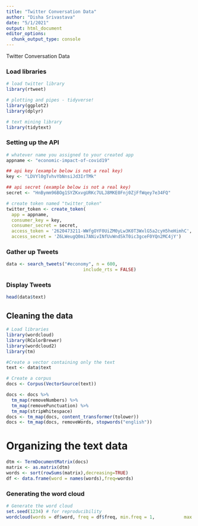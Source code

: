 ```yaml
---
title: "Twitter Conversation Data"
author: "Disha Srivastava"
date: "5/1/2021"
output: html_document
editor_options: 
  chunk_output_type: console
---
```


Twitter Conversation Data

### Load libraries 
```r
# load twitter library 
library(rtweet)

# plotting and pipes - tidyverse!
library(ggplot2)
library(dplyr)

# text mining library
library(tidytext)
```

### Setting up the API 
```r
# whatever name you assigned to your created app
appname <- "economic-impact-of-covid19"

## api key (example below is not a real key)
key <- "LDVYl0gTvhvYbNnsiJd3IrTMk"

## api secret (example below is not a real key)
secret <- "HnBymm96BOg1SYZKxvgURKc7ULJ8MKE0Fnj0ZjFfWqey7e34FQ"

# create token named "twitter_token"
twitter_token <- create_token(
  app = appname,
  consumer_key = key,
  consumer_secret = secret,
  access_token = '2620473211-WWfgOYF0UiZM0yLw3K0T3WxlG5a2cyH5heHimhC',
  access_secret = 'Z6LWeugQ0mi7ANivINfUvWndSkT0ic3gceF0YQn2MC4jY')
```

### Gather up Tweets 
```r
data <- search_tweets("#economy", n = 600,
                             include_rts = FALSE)
```

### Display Tweets 
```r
head(data$text)
```

## Cleaning the data 
```r
# Load libraries 
library(wordcloud)
library(RColorBrewer)
library(wordcloud2)
library(tm)

#Create a vector containing only the text
text <- data$text

# Create a corpus  
docs <- Corpus(VectorSource(text))

docs <- docs %>%
  tm_map(removeNumbers) %>%
  tm_map(removePunctuation) %>%
  tm_map(stripWhitespace)
docs <- tm_map(docs, content_transformer(tolower))
docs <- tm_map(docs, removeWords, stopwords("english"))
```

# Organizing the text data 
```r
dtm <- TermDocumentMatrix(docs) 
matrix <- as.matrix(dtm) 
words <- sort(rowSums(matrix),decreasing=TRUE) 
df <- data.frame(word = names(words),freq=words)
```


### Generating the word cloud 
```r
# Generate the word cloud
set.seed(1234) # for reproducibility 
wordcloud(words = df$word, freq = df$freq, min.freq = 1,           max.words=200, random.order=FALSE, rot.per=0.35,            colors=brewer.pal(8, "Dark2"))
```

